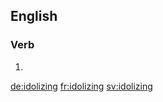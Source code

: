 ==English==

===Verb===
{{head|en|present participle}}

# {{present participle of|idolize|lang=en}}

[[de:idolizing]]
[[fr:idolizing]]
[[sv:idolizing]]